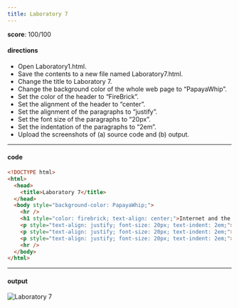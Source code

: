 ```yaml
---
title: Laboratory 7
---
```


**score**: 100/100

#### directions

- Open Laboratory1.html.
- Save the contents to a new file named Laboratory7.html.
- Change the title to Laboratory 7.
- Change the background color of the whole web page to “PapayaWhip”.
- Set the color of the header to “FireBrick”.
- Set the alignment of the header to “center”.
- Set the alignment of the paragraphs to “justify”.
- Set the font size of the paragraphs to “20px”.
- Set the indentation of the paragraphs to “2em”.
- Upload the screenshots of (a) source code and (b) output.

---

#### code

```html
<!DOCTYPE html>
<html>
  <head>
    <title>Laboratory 7</title>
  </head>
  <body style="background-color: PapayaWhip;">
    <hr />
    <h1 style="color: firebrick; text-align: center;">Internet and the World Wide Web</h1>
    <p style="text-align: justify; font-size: 20px; text-indent: 2em;">Many people use the terms <b>Internet</b> and the <b>World Wide Web</b> interchangeably, but in fact, the two terms are not synonymous. The internet and the Web are two separated but related things.</p>
    <p style="text-align: justify; font-size: 20px; text-indent: 2em;">The <b>Internet</b> is massive network of networks, a networking infrastracture. It connects millions of computers together globally, forming a network in which any computer can communicate with other computers as long as they are both connected to the internet. Information can travel via the internet via a variety of languages called <i>"Protocols"</i>.</p>
    <p style="text-align: justify; font-size: 20px; text-indent: 2em;">The <b>World Wide Web</b> or simply <i>"Web"</i>, is a way of accessing information over the medium of the internet. It is an information-sharing model that is built on top of the internet. The Web use the <b>HTTP protocol</b>, only one of the languages spoken over the internet, to transmit data.</p>
    <hr />
  </body>
</html>
```

---

#### output

<Image src="https://11j9kbjs2p.ufs.sh/f/UblXrSiF6MzLyVl3EOke0GNfLqJmxV3vgPAop6l7zWCTeMQU" alt="Laboratory 7" width={1704} height={1018} />
